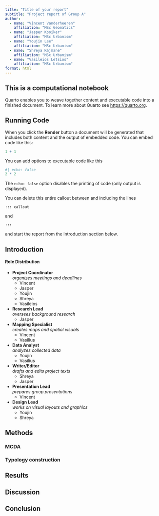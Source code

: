 ```yaml
---
title: "Title of your report"
subtitle: "Project report of Group A"
author:
  - name: "Vincent Vanderheeren"
    affiliation: "MSc Geomatics"
  - name: "Jasper Kooiker"
    affiliation: "MSc Urbanism"
  - name: "Youjin Lee"
    affiliation: "MSc Urbanism"
  - name: "Shreya Rajmane"
    affiliation: "MSc Urbanism"
  - name: "Vasileios Letsios"
    affiliation: "MSc Urbanism"
format: html
---
```


::: callout
## This is a computational notebook

Quarto enables you to weave together content and executable code into a finished document. To learn more about Quarto see <https://quarto.org>.

## Running Code

When you click the **Render** button a document will be generated that includes both content and the output of embedded code. You can embed code like this:

```r
1 + 1
```

You can add options to executable code like this 

```r
#| echo: false
2 * 2
```

The `echo: false` option disables the printing of code (only output is displayed).

You can delete this entire callout between and including the lines
```
::: callout
```
and

```
:::
```
and start the report from the Introduction section below.
:::

## Introduction

#### Role Distribution

* **Project Coordinator**  
 *organizes meetings and deadlines*
    * Vincent
   * Jasper
   * Youjin
   * Shreya
   * Vasileios  
  
  
* **Research Lead**  
 *oversees background research*
  * Jasper
  
* **Mapping Specialist**  
 *creates maps and spatial visuals*
  * Vincent
  * Vasilius
  
* **Data Analyst**  
 *analyzes collected data*
  * Youjin 
  * Vasilius
  
* **Writer/Editor**  
 *drafts and edits project texts*
  * Shreya
  * Jasper
  
* **Presentation Lead**  
 *prepares group presentations* 
  * Vincent
  
* **Design Lead**  
 *works on visual layouts and graphics*
  * Youjin
  * Shreya

## Methods

### MCDA

### Typology construction

## Results

## Discussion

## Conclusion

